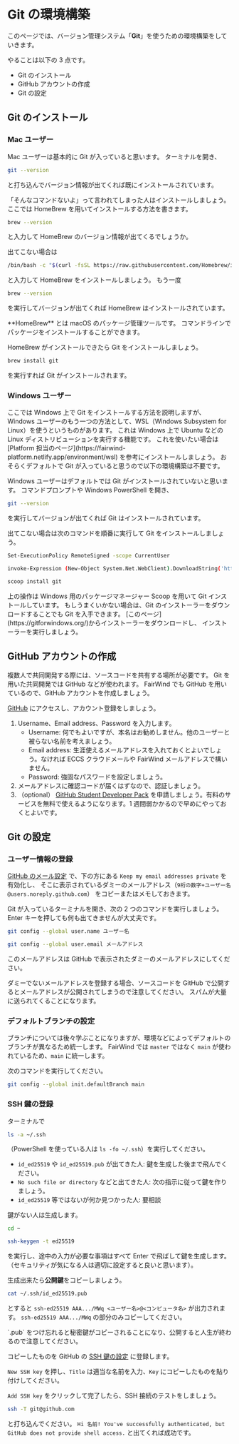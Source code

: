 
# Git の環境構築

このページでは、バージョン管理システム「**Git**」を使うための環境構築をしていきます。

やることは以下の 3 点です。

-   Git のインストール
-   GitHub アカウントの作成
-   Git の設定

## Git のインストール

### Mac ユーザー

Mac ユーザーは基本的に Git が入っていると思います。
ターミナルを開き、

```sh
git --version
```

と打ち込んでバージョン情報が出てくれば既にインストールされています。

「そんなコマンドないよ」って言われてしまった人はインストールしましょう。
ここでは HomeBrew を用いてインストールする方法を書きます。

```sh
brew --version
```

と入力して HomeBrew のバージョン情報が出てくるでしょうか。

出てこない場合は

```sh
/bin/bash -c "$(curl -fsSL https://raw.githubusercontent.com/Homebrew/install/HEAD/install.sh)"
```

と入力して HomeBrew をインストールしましょう。
もう一度

```sh
brew --version
```

を実行してバージョンが出てくれば HomeBrew はインストールされています。

<Callout type="info">
    **HomeBrew** とは macOS のパッケージ管理ツールです。
    コマンドラインでパッケージをインストールすることができます。
</Callout>

HomeBrew がインストールできたら Git をインストールしましょう。

```sh
brew install git
```

を実行すれば Git がインストールされます。

### Windows ユーザー

<Callout type="info">
    ここでは Windows 上で Git をインストールする方法を説明しますが、 Windows
    ユーザーのもう一つの方法として、WSL（Windows Subsystem for
    Linux）を使うというものがあります。 これは Windows 上で Ubuntu などの Linux
    ディストリビューションを実行する機能です。 これを使いたい場合は [Platform
    担当のページ](https://fairwind-platform.netlify.app/environment/wsl)
    を参考にインストールしましょう。 おそらくデフォルトで Git
    が入っていると思うので以下の環境構築は不要です。
</Callout>

Windows ユーザーはデフォルトでは Git がインストールされていないと思います。
コマンドプロンプトや Windows PowerShell を開き、

```sh
git --version
```

を実行してバージョンが出てくれば Git はインストールされています。

出てこない場合は次のコマンドを順番に実行して Git をインストールしましょう。

```sh
Set-ExecutionPolicy RemoteSigned -scope CurrentUser
```

```sh
invoke-Expression (New-Object System.Net.WebClient).DownloadString('https://get.scoop.sh')
```

```sh
scoop install git
```

<Callout type="info">
    上の操作は Windows 用のパッケージマネージャー Scoop を用いて Git
    インストールしています。 もしうまくいかない場合は、Git
    のインストーラーをダウンロードすることでも Git を入手できます。
    [このページ](https://gitforwindows.org/)からインストーラーをダウンロードし、
    インストーラーを実行しましょう。
</Callout>

## GitHub アカウントの作成

複数人で共同開発する際には、ソースコードを共有する場所が必要です。
Git を用いた共同開発では GitHub などが使われます。
FairWind でも GitHub を用いているので、GitHub アカウントを作成しましょう。

[GitHub](https://github.com/signup) にアクセスし、アカウント登録をしましょう。

1. Username、Email address、Password を入力します。
    - Username: 何でもよいですが、本名はお勧めしません。他のユーザーと被らない名前を考えましょう。
    - Email address: 生涯使えるメールアドレスを入れておくとよいでしょう。なければ ECCS クラウドメールや FairWind メールアドレスで構いません。
    - Password: 強固なパスワードを設定しましょう。
1. メールアドレスに確認コードが届くはずなので、認証しましょう。
1. （optional） [GitHub Student Developer Pack](https://education.github.com/pack) を申請しましょう。有料のサービスを無料で使えるようになります。1 週間弱かかるので早めにやっておくとよいです。

## Git の設定

### ユーザー情報の登録

[GitHub のメール設定](https://github.com/settings/emails) で、下の方にある `Keep my email addresses private` を有効化し、
そこに表示されているダミーのメールアドレス（`9桁の数字+ユーザー名@users.noreply.github.com`）
をコピーまたはメモしておきます。

Git が入っているターミナルを開き、次の 2 つのコマンドを実行しましょう。
Enter キーを押しても何も出てきませんが大丈夫です。

```sh
git config --global user.name ユーザー名
```

```sh
git config --global user.email メールアドレス
```

このメールアドレスは GitHub で表示されたダミーのメールアドレスにしてください。

<Callout type="warning">
    ダミーでないメールアドレスを登録する場合、ソースコードを GitHub
    で公開するとメールアドレスが公開されてしまうので注意してください。
    スパムが大量に送られてくることになります。
</Callout>

### デフォルトブランチの設定

ブランチについては後々学ぶことになりますが、環境などによってデフォルトのブランチが異なるため統一します。
FairWind では `master` ではなく `main` が使われているため、`main` に統一します。

次のコマンドを実行してください。

```sh
git config --global init.defaultBranch main
```

### SSH 鍵の登録

ターミナルで

```sh
ls -a ~/.ssh
```

（PowerShell を使っている人は `ls -fo ~/.ssh`）を実行してください。

-   `id_ed25519` や `id_ed25519.pub` が出てきた人: 鍵を生成した後まで飛んでください。
-   `No such file or directory` などと出てきた人: 次の指示に従って鍵を作りましょう。
-   `id_ed25519` 等ではないが何か見つかった人: 要相談

鍵がない人は生成します。

```sh
cd ~
```

```sh
ssh-keygen -t ed25519
```

を実行し、途中の入力が必要な事項はすべて Enter で飛ばして鍵を生成します。
（セキュリティが気になる人は適切に設定すると良いと思います）。

生成出来たら**公開鍵**をコピーしましょう。

```sh
cat ~/.ssh/id_ed25519.pub
```

とすると `ssh-ed25519 AAA.../MWq <ユーザー名>@<コンピュータ名>` が出力されます。
`ssh-ed25519 AAA.../MWq` の部分のみコピーしてください。

<Callout type="error">
    `.pub`
    をつけ忘れると秘密鍵がコピーされることになり、公開すると人生が終わるので注意してください。
</Callout>

コピーしたものを GitHub の [SSH 鍵の設定](https://github.com/settings/keys) に登録します。

`New SSH key` を押し、`Title` は適当な名前を入力、`Key` にコピーしたものを貼り付けしてください。

`Add SSH key` をクリックして完了したら、SSH 接続のテストをしましょう。

```sh
ssh -T git@github.com
```

と打ち込んでください。
`Hi 名前! You've successfully authenticated, but GitHub does not provide shell access.`
と出てくれば成功です。

